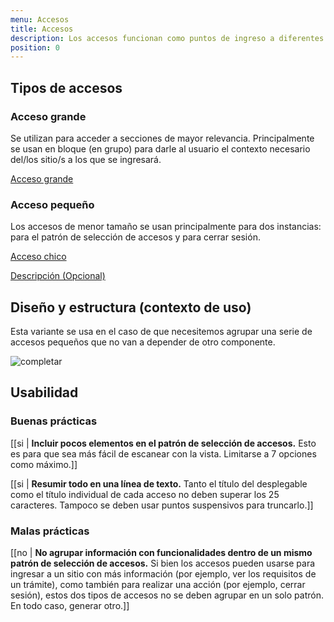 ```yaml
---
menu: Accesos
title: Accesos
description: Los accesos funcionan como puntos de ingreso a diferentes secciones y agrupan acciones principales con el objetivo de unificar la navegación dentro de un sitio. Contienen un breve título obligatorio para acompañar la acción del usuario y pueden tener un ícono y/o una descripción opcional/es.
position: 0
---
```


## Tipos de accesos

### Acceso grande

Se utilizan para acceder a secciones de mayor relevancia. Principalmente se usan en bloque (en grupo) para darle al usuario el contexto necesario del/los sitio/s a los que se ingresará.

<div className="content-2">
  <div class="list-group">
    <a href="#" class="list-group-item mb-4">
      <span class="access-title">Acceso grande</span>
    </a>
  </div>
</div>

### Acceso pequeño

Los accesos de menor tamaño se usan principalmente para dos instancias: para el patrón de selección de accesos y para cerrar sesión.

<div className="content-2">
  <div class="list-group">
    <a href="#" class="list-group-item item-sm mb-4">
      <div class="access-content">
        <span class="access-title">Acceso chico</span>
        <p class="access-text">Descripción (Opcional)</p>
      </div>
    </a>
  </div>
</div>

## Diseño y estructura (contexto de uso)

Esta variante se usa en el caso de que necesitemos agrupar una serie de accesos pequeños que no van a depender de otro componente.

![completar](/componentes/acceso/design_structure.png)

## Usabilidad

### Buenas prácticas

[[si | **Incluir pocos elementos en el patrón de selección de accesos.** Esto es para que sea más fácil de escanear con la vista. Limitarse a 7 opciones como máximo.]]

[[si | **Resumir todo en una línea de texto.** Tanto el título del desplegable como el título individual de cada acceso no deben superar los 25 caracteres. Tampoco se deben usar puntos suspensivos para truncarlo.]]

### Malas prácticas

[[no | **No agrupar información con funcionalidades dentro de un mismo patrón de selección de accesos.** Si bien los accesos pueden usarse para ingresar a un sitio con más información (por ejemplo, ver los requisitos de un trámite), como también para realizar una acción (por ejemplo, cerrar sesión), estos dos tipos de accesos no se deben agrupar en un solo patrón. En todo caso, generar otro.]]
